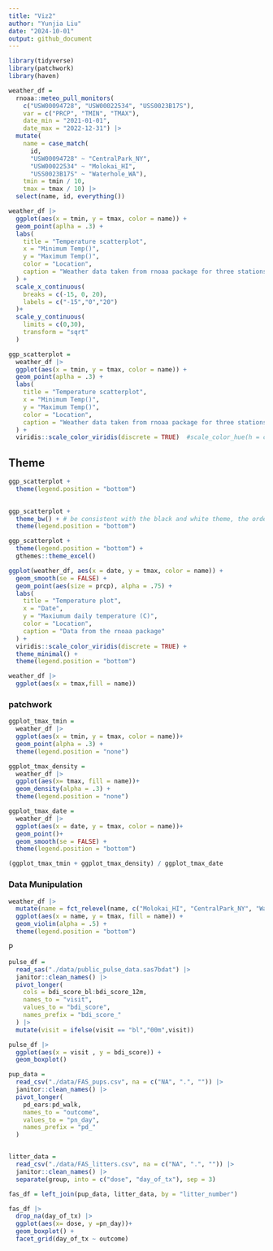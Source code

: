 ```yaml
---
title: "Viz2"
author: "Yunjia Liu"
date: "2024-10-01"
output: github_document
---
```


```r
library(tidyverse)
library(patchwork)
library(haven)
```


```r
weather_df = 
  rnoaa::meteo_pull_monitors(
    c("USW00094728", "USW00022534", "USS0023B17S"),
    var = c("PRCP", "TMIN", "TMAX"), 
    date_min = "2021-01-01",
    date_max = "2022-12-31") |>
  mutate(
    name = case_match(
      id, 
      "USW00094728" ~ "CentralPark_NY", 
      "USW00022534" ~ "Molokai_HI",
      "USS0023B17S" ~ "Waterhole_WA"),
    tmin = tmin / 10,
    tmax = tmax / 10) |>
  select(name, id, everything())
```


```r
weather_df |>
  ggplot(aes(x = tmin, y = tmax, color = name)) +
  geom_point(aplha = .3) +
  labs(
    title = "Temperature scatterplot",
    x = "Minimum Temp()",
    y = "Maximum Temp()",
    color = "Location",
    caption = "Weather data taken from rnoaa package for three stations."
  ) +
  scale_x_continuous(
    breaks = c(-15, 0, 20),
    labels = c("-15","0","20")
  )+
  scale_y_continuous(
    limits = c(0,30),
    transform = "sqrt"
  )
```


```r
ggp_scatterplot =
  weather_df |>
  ggplot(aes(x = tmin, y = tmax, color = name)) +
  geom_point(aplha = .3) +
  labs(
    title = "Temperature scatterplot",
    x = "Minimum Temp()",
    y = "Maximum Temp()",
    color = "Location",
    caption = "Weather data taken from rnoaa package for three stations."
  ) +
  viridis::scale_color_viridis(discrete = TRUE)  #scale_color_hue(h = c(10,400))
```


## Theme

```r
ggp_scatterplot +
  theme(legend.position = "bottom")
  
```

```r

ggp_scatterplot +
  theme_bw() + # be consistent with the black and white theme, the order of these two lines matters 
  theme(legend.position = "bottom")
```


```r
ggp_scatterplot +
  theme(legend.position = "bottom") +
  gthemes::theme_excel()
```


```r
ggplot(weather_df, aes(x = date, y = tmax, color = name)) + 
  geom_smooth(se = FALSE) + 
  geom_point(aes(size = prcp), alpha = .75) + 
  labs(
    title = "Temperature plot",
    x = "Date",
    y = "Maxiumum daily temperature (C)",
    color = "Location",
    caption = "Data from the rnoaa package"
  ) + 
  viridis::scale_color_viridis(discrete = TRUE) + 
  theme_minimal() + 
  theme(legend.position = "bottom")
```

```r

weather_df |>
  ggplot(aes(x = tmax,fill = name))
```

### patchwork
```r
ggplot_tmax_tmin =
  weather_df |>
  ggplot(aes(x = tmin, y = tmax, color = name))+
  geom_point(alpha = .3) +
  theme(legend.position = "none")

ggplot_tmax_density =
  weather_df |>
  ggplot(aes(x= tmax, fill = name))+
  geom_density(alpha = .3) +
  theme(legend.position = "none")

ggplot_tmax_date =
  weather_df |>
  ggplot(aes(x = date, y = tmax, color = name))+
  geom_point()+
  geom_smooth(se = FALSE) +
  theme(legend.position = "bottom")

(ggplot_tmax_tmin + ggplot_tmax_density) / ggplot_tmax_date
```


### Data Munipulation
```r
weather_df |>
  mutate(name = fct_relevel(name, c("Molokai_HI", "CentralPark_NY", "Waterhole_WA"))) |>
  ggplot(aes(x = name, y = tmax, fill = name)) +
  geom_violin(alpha = .5) +
  theme(legend.position = "bottom")
```

P
```r
pulse_df = 
  read_sas("./data/public_pulse_data.sas7bdat") |>
  janitor::clean_names() |>
  pivot_longer(
    cols = bdi_score_bl:bdi_score_12m,
    names_to = "visit",
    values_to = "bdi_score",
    names_prefix = "bdi_score_"
  ) |>
  mutate(visit = ifelse(visit == "bl","00m",visit))

pulse_df |>
  ggplot(aes(x = visit , y = bdi_score)) +
  geom_boxplot()
```



```r

pup_data = 
  read_csv("./data/FAS_pups.csv", na = c("NA", ".", "")) |>
  janitor::clean_names() |>
  pivot_longer(
    pd_ears:pd_walk,
    names_to = "outcome",
    values_to = "pn_day",
    names_prefix = "pd_"
  )


litter_data = 
  read_csv("./data/FAS_litters.csv", na = c("NA", ".", "")) |>
  janitor::clean_names() |>
  separate(group, into = c("dose", "day_of_tx"), sep = 3)

fas_df = left_join(pup_data, litter_data, by = "litter_number") 

fas_df |>
  drop_na(day_of_tx) |>
  ggplot(aes(x= dose, y =pn_day))+
  geom_boxplot() +
  facet_grid(day_of_tx ~ outcome)

```

